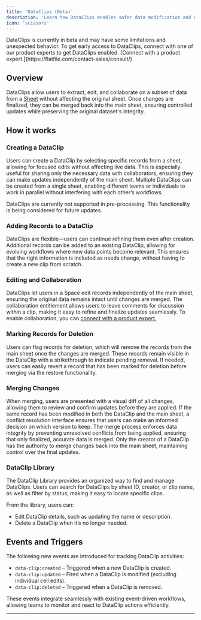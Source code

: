 ```yaml
---
title: 'DataClips (Beta)'
description: 'Learn how DataClips enables safer data modification and enhanced collaboration'
icon: 'scissors'
---
```


<Note>
  DataClips is currently in beta and may have some limitations and unexpected behavior. To get early access to DataClips, 
  connect with one of our product experts to get DataClips enabled. 
  [Connect with a product expert.](https://flatfile.com/contact-sales/consult/)
</Note>

## Overview

DataClips allow users to extract, edit, and collaborate on a subset of data from a 
<Tooltip tip="A collection of fields...">[Sheet](../blueprint/overview#terms)</Tooltip> without 
affecting the original sheet. Once changes are finalized, they can be merged back into the main sheet, 
ensuring controlled updates while preserving the original dataset's integrity.

## How it works

### **Creating a DataClip**
Users can create a DataClip by selecting specific records from a sheet, allowing for focused edits without 
affecting live data. This is especially useful for sharing only the necessary data with collaborators, 
ensuring they can make updates independently of the main sheet. Multiple DataClips can be created from a 
single sheet, enabling different teams or individuals to work in parallel without interfering with each other’s workflows.

<Note>
  DataClips are currently not supported in pre-processing. This functionality is being considered for future updates.
</Note>

### **Adding Records to a DataClip**
DataClips are flexible—users can continue refining them even after creation. Additional records can be added to an existing 
DataClip, allowing for evolving workflows where new data points become relevant. This ensures that the right information is 
included as needs change, without having to create a new clip from scratch.

### **Editing and Collaboration**
DataClips let users in a <Tooltip tip="A micro-application...">Space</Tooltip> edit records independently 
of the main sheet, ensuring the original data remains intact until changes are merged. The collaboration 
entitlement allows users to leave comments for discussion within a clip, making it easy to refine and 
finalize updates seamlessly. To enable collaboration, you can [connect with a product expert.](https://flatfile.com/contact-sales/consult/)

### **Marking Records for Deletion**
Users can flag records for deletion, which will remove the records from the main sheet once the changes 
are merged. These records remain visible in the DataClip with a strikethrough to indicate pending removal. 
If needed, users can easily revert a record that has been marked for deletion before merging via the restore functionality.


### **Merging Changes**
When merging, users are presented with a visual diff of all changes, allowing them to review and confirm updates 
before they are applied. If the same record has been modified in both the DataClip and the main sheet, a conflict 
resolution interface ensures that users can make an informed decision on which version to keep. The merge process 
enforces data integrity by preventing unresolved conflicts from being applied, ensuring that only finalized, 
accurate data is merged. Only the creator of a DataClip has the authority to merge changes back into the main sheet, 
maintaining control over the final updates.

### **DataClip Library**
The DataClip Library provides an organized way to find and manage DataClips. Users can search for DataClips by sheet ID, 
creator, or clip name, as well as filter by status, making it easy to locate specific clips. 

From the library, users can:
- Edit DataClip details, such as updating the name or description.
- Delete a DataClip when it’s no longer needed.

## Events and Triggers

The following new events are introduced for tracking DataClip activities:
- `data-clip:created` – Triggered when a new DataClip is created.
- `data-clip:updated` – Fired when a DataClip is modified (excluding individual cell edits).
- `data-clip:deleted` – Triggered when a DataClip is removed.

These events integrate seamlessly with existing event-driven workflows, allowing teams to monitor and react to DataClip actions efficiently.

---